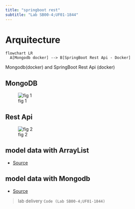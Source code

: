 ```yaml
---
title: "springboot rest"
subtitle: "Lab SB00-4;UF01-1844"
---
```



# Arquitecture

```mermaid
flowchart LR
  A[Mongodb docker] --> B[SpringBoot Rest Api - Docker]  
```

Mongodb(docker) and SpringBoot Rest Api (docker)

## MongoDB

![fig 1](../images/mongodb_docker.PNG)


## Rest Api

![fig 2](../images/docker_electrolinerareservation.PNG)



## model data with ArrayList

- [Source](https://github.com/rarmero/labscifolavioleta/tree/main/src/springbootRestApi){.external} 

## model data with Mongodb

- [Source](https://github.com/rarmero/labscifolavioleta/tree/main/src/springbootRestApiMongodb){.external} 


>
lab delivery
 `Code (Lab SB00-4;UF01-1844)`